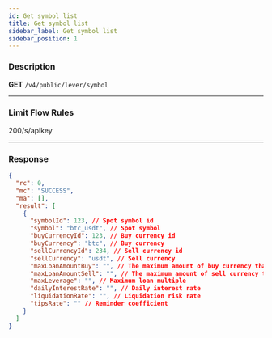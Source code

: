 ```yaml
---
id: Get symbol list
title: Get symbol list
sidebar_label: Get symbol list
sidebar_position: 1
---
```


### Description

**GET** `/v4/public/lever/symbol`

---

### Limit Flow Rules

200/s/apikey

---

### Response

```json
{
  "rc": 0,
  "mc": "SUCCESS",
  "ma": [],
  "result": [
    {
      "symbolId": 123, // Spot symbol id
      "symbol": "btc_usdt", // Spot symbol
      "buyCurrencyId": 123, // Buy currency id
      "buyCurrency": "btc", // Buy currency
      "sellCurrencyId": 234, // Sell currency id
      "sellCurrency": "usdt", // Sell currency
      "maxLoanAmountBuy": "", // The maximum amount of buy currency that can be borrowed
      "maxLoanAmountSell": "", // The maximum amount of sell currency that can be borrowed
      "maxLeverage": "", // Maximum loan multiple
      "dailyInterestRate": "", // Daily interest rate
      "liquidationRate": "", // Liquidation risk rate
      "tipsRate": "" // Reminder coefficient
    }
  ]
}
```
